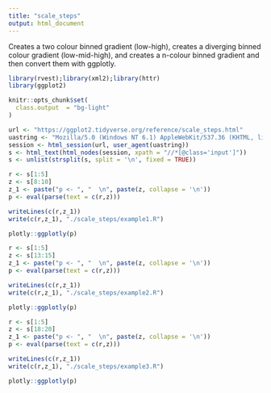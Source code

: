 ```yaml
---
title: "scale_steps"
output: html_document
---
```


Creates a two colour binned gradient (low-high), creates a diverging binned colour gradient (low-mid-high), and creates a n-colour binned gradient and then convert them with ggplotly.

```r
library(rvest);library(xml2);library(httr)
library(ggplot2)

knitr::opts_chunk$set(
  class.output  = "bg-light"
)
```

```r
url <- "https://ggplot2.tidyverse.org/reference/scale_steps.html"
uastring <- "Mozilla/5.0 (Windows NT 6.1) AppleWebKit/537.36 (KHTML, like Gecko) Chrome/88.0.4324.190 Safari/537.36"
session <- html_session(url, user_agent(uastring))
s <- html_text(html_nodes(session, xpath = "//*[@class='input']"))
s <- unlist(strsplit(s, split = '\n', fixed = TRUE))
```

```r
r <- s[1:5]
z <- s[8:10]
z_1 <- paste("p <- ", "  \n", paste(z, collapse = '\n'))
p <- eval(parse(text = c(r,z)))
```

```r
writeLines(c(r,z_1))
write(c(r,z_1), "./scale_steps/example1.R")
```

```r
plotly::ggplotly(p)
```

```r
r <- s[1:5]
z <- s[13:15]
z_1 <- paste("p <- ", "  \n", paste(z, collapse = '\n'))
p <- eval(parse(text = c(r,z)))
```

```r
writeLines(c(r,z_1))
write(c(r,z_1), "./scale_steps/example2.R")
```

```r
plotly::ggplotly(p)
```

```r
r <- s[1:5]
z <- s[18:20]
z_1 <- paste("p <- ", "  \n", paste(z, collapse = '\n'))
p <- eval(parse(text = c(r,z)))
```

```r
writeLines(c(r,z_1))
write(c(r,z_1), "./scale_steps/example3.R")
```

```r
plotly::ggplotly(p)
```